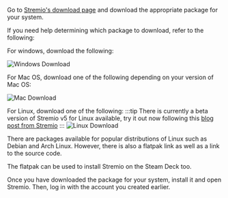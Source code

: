 Go to [Stremio's download page](https://www.stremio.com/downloads) and download the appropriate package for your system.

If you need help determining which package to download, refer to the following:

For windows, download the following:

![Windows Download](/img/stremio/win_download.png)

For Mac OS, download one of the following depending on your version of Mac OS:

![Mac Download](/img/stremio/mac_download.png)

For Linux, download one of the following:
:::tip
There is currently a beta version of Stremio v5 for Linux available, try it out now following this
[blog post from Stremio](https://blog.stremio.com/stremio-5-released-for-linux/)
:::
![Linux Download](/img/stremio/linux_download.png)

There are packages available for popular distributions of Linux such as Debian and Arch Linux. However, there is also a flatpak link as well as a link to the source code.

The flatpak can be used to install Stremio on the Steam Deck too.

Once you have downloaded the package for your system, install it and open Stremio.
Then, log in with the account you created earlier.
